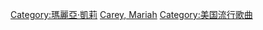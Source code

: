 [[Category:瑪麗亞·凱莉|Category:瑪麗亞·凱莉]]
[[Category:各演出者歌曲|Carey, Mariah]]
[[Category:美国流行歌曲|Category:美国流行歌曲]]